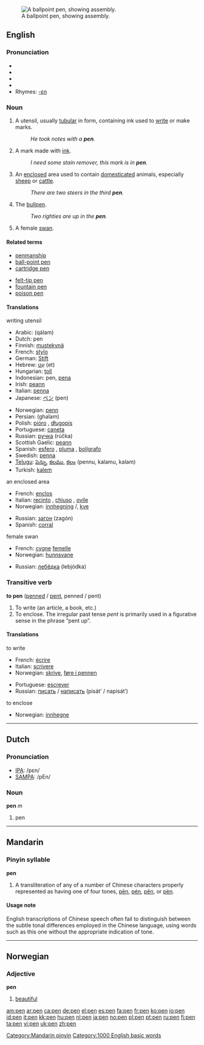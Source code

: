 {{see|pēn|pén|pěn|pèn}}
[[Image:Ballpoint-pen-parts.jpg|thumb|right|A ballpoint pen, showing assembly.]]
==English==

===Pronunciation===
*{{IPA|/pεn/}}
*{{SAMPA|/pEn/}}
*{{audio|en-us-pen.ogg|Audio (US)}}
*{{audio|en-us-inlandnorth-pen.ogg|Audio (US-Inland North)}}
*Rhymes: [[Rhymes:English:-ɛn|-ɛn]]

===Noun===
{{en-noun}}

# A utensil, usually [[tubular]] in form, containing ink used to [[write]] or make marks.
#: ''He took notes with a '''pen'''.''
# A mark made with [[ink]].
#: ''I need some stain remover, this mark is in '''pen'''.''
# An [[enclose]]d area used to contain [[domesticated]] animals, especially [[sheep]] or [[cattle]].
#: ''There are two steers in the third '''pen'''.''
# {{baseball}} The [[bullpen]].
#: ''Two righties are up in the '''pen'''.''
# A female [[swan]].

====Related terms====
{{top}}
*[[penmanship]]
*[[ball-point pen]]
*[[cartridge pen]]
{{mid}}
*[[felt-tip pen]]
*[[fountain pen]]
*[[poison pen]]
{{bottom}}

====Translations====
;writing utensil
{{top}}
*Arabic: {{ARchar|[[قلم]]}} (qálam)
*Dutch: pen {{f}}
*Finnish: [[mustekynä]]
*French: [[stylo]] {{m}}
*German: [[Stift]] {{m}}
*Hebrew: [[עט|עֵט]] (et) {{m}}
*Hungarian: [[toll]]
*Indonesian: pen, [[pena]]
*Irish: [[peann]] {{m}}
*Italian: [[penna#Italian|penna]] {{f}}
*Japanese: [[ペン]] (pen)
{{mid}}
*Norwegian: [[penn]] {{m}}
*Persian: {{FAchar|[[قلم]]}} (ghalam)
*Polish: [[pióro]] {{n}}, [[długopis]] {{m}}
*Portuguese: [[caneta]] {{f}}
*Russian: [[ручка]] (rúčka) {{f}}
*Scottish Gaelic: [[peann]] {{m}}
*Spanish: [[esfero]] {{m}}, [[pluma]] {{f}}, [[bolígrafo]] {{m}}
*Swedish: [[penna#Swedish|penna]]
*[[Telugu]]: [[పెన్ను]], [[కలము]], [[కలం]] (pennu, kalamu, kalam)
*Turkish: [[kalem]]
{{bottom}}

;an enclosed area
{{top}}
*French: [[enclos]] {{m}}
*Italian: [[recinto]] {{m}}, [[chiuso]] {{m}}, {{italbrac|for sheep}} [[ovile]] {{m}}
*Norwegian: [[innhegning]] {{f}}/{{m}}, [[kve]] {{n}}
{{mid}}
*Russian: [[загон]] (zagón) {{m}}
*Spanish: [[corral]] {{m}}
{{bottom}}

;female swan
{{top}}
*French: [[cygne]] [[femelle]] {{m}}
*Norwegian: [[hunnsvane]] {{m}}
{{mid}}
*Russian: [[лебёдка]] (lebjódka) {{f}}
{{bottom}}

===Transitive verb===
'''to pen''' ([[penned]] / [[pent]], penned / pent)

# To write (an article, a book, etc.)
# To enclose. The irregular past tense ''pent'' is primarily used in a figurative sense in the phrase “pent up”.

====Translations====
;to write
{{top}}
*French: [[écrire]]
*Italian: [[scrivere]]
*Norwegian: [[skrive]], [[føre i pennen]]
{{mid}}
*Portuguese: [[escrever]]
*Russian: [[писать]] / [[написать]] (pisát’ / napisát’)
{{bottom}}

;to enclose
*Norwegian: [[innhegne]]

----

==Dutch==

===Pronunciation===
*[[w:IPA|IPA]]: /pεn/
*[[w:SAMPA|SAMPA]]: /pEn/

===Noun===
'''pen''' ''m''

# pen {{italbrac|writing utensil}}

----

==Mandarin==
===Pinyin syllable===
'''pen'''
# A transliteration of any of a number of Chinese characters properly represented as having one of four tones, [[pēn]], [[pén]], [[pěn]], or [[pèn]].

====Usage note====
English transcriptions of Chinese speech often fail to distinguish between the subtle tonal differences employed in the Chinese language, using words such as this one without the appropriate indication of tone.

[[Category:Mandarin pinyin]]

----

==Norwegian==

===Adjective===
'''pen'''

# [[beautiful]]

[[Category:1000 English basic words]]

[[am:pen]]
[[ar:pen]]
[[ca:pen]]
[[de:pen]]
[[el:pen]]
[[es:pen]]
[[fa:pen]]
[[fr:pen]]
[[ko:pen]]
[[io:pen]]
[[id:pen]]
[[it:pen]]
[[kk:pen]]
[[hu:pen]]
[[nl:pen]]
[[ja:pen]]
[[no:pen]]
[[pl:pen]]
[[pt:pen]]
[[ru:pen]]
[[fi:pen]]
[[ta:pen]]
[[vi:pen]]
[[uk:pen]]
[[zh:pen]]